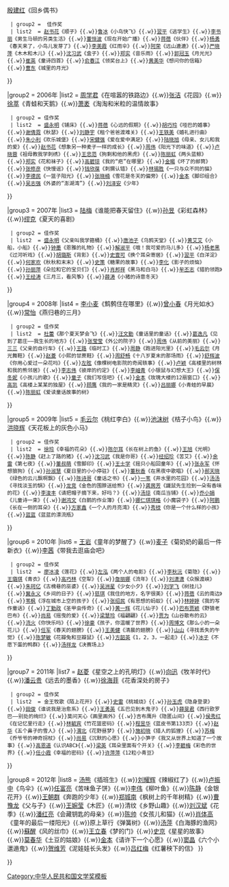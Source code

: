 {{Navbox
|title=[[冰心儿童文学新作奖|<span style="color:#28FF28">冰心儿童文学新作奖</span>]]
|name= 冰心儿童文学新作奖
|image     = 
|imageleft = 
|titlestyle = background:#AE0000;color:#28FF28;
|group1 = 2005年
|list1 =  {{Navbox subgroup
  | group1 = 大奖
  | list1  =
[[李秋沅]]《天使的歌唱》{{.w}}[[吴然]]《骑马上鸡山》{{.w}}[[殷建红]]《回乡偶书》
  | group2 =  佳作奖
  | list2  = [[赵书花]]《顺子》{{.w}}[[鲁冰]]《小鸟快飞》{{.w}}[[翌平]]《逃学生》{{.w}}[[李书丽]]《男生马顿的另类生活》{{.w}}[[董恒波]]《现在开始广播》{{.w}}[[蒋蓓]]《伙伴》{{.w}}[[杨勇]]《春天来了，小鸟儿发芽了》{{.w}}[[李美霞]]《红雨伞》{{.w}}[[阿荣]]《远山漉漉》{{.w}}[[严晓萍]]《木木和木儿》{{.w}}[[沈习武]]《盒子》{{.w}}[[郑实]]《音乐雨》{{.w}}[[郭冠玉]]《月光光》{{.w}}[[崔英]]《童诗四首》{{.w}}[[俞春江]]《领奖台上》{{.w}}[[黄美华]]《想问你的信箱》{{.w}}[[曹东]]《城里的月光》
}}

|group2 = 2006年
|list2 = {{Navbox subgroup
  | group1 = 大奖
  | list1  = [[林彦]]《钟声回荡》{{.w}}[[周学君]]《在喧嚣的铁路边》{{.w}}[[张洁 (儿童文学作家)|张洁]]《花园》{{.w}}[[徐萃]]《青蛙和天鹅》{{.w}}[[萧袤]]《淘淘和米粒的温情故事》
  | group2 = 佳作奖
  | list2  = [[盛永明]]《铺床》{{.w}}[[蒋蓓]]《心远的假期》{{.w}}[[胡巧玲]]《哑巴的婚事》{{.w}}[[谢倩霓]]《秋瑟》{{.w}}[[刘静宇]]《租个爸爸渡难关》{{.w}}[[王轶美]]《婚礼进行曲》{{.w}}[[朱小利]]《欢乐城堡》{{.w}}[[宋健强]]《爱在爱中满足》{{.w}}[[陆晓旭]]《母亲、女儿和我的爱》{{.w}}[[赵书花]]《想象另一种麦子一样的成长》{{.w}}[[周伟]]《阳光下的味道》{{.w}}[[卢晓蓉]]《祖母教我学刺绣》{{.w}}[[王忠范]]《狗剩和他的黑虎》{{.w}}[[陈丽虹]]《两头蓝鲸》{{.w}}[[郑实]]《花和袜子》{{.w}}[[高碧琼]]《我的“疤”在哪里》{{.w}}[[金暘]]《坏了的邮筒》{{.w}}[[张修彦]]《快慢谣》{{.w}}[[钱欣葆]]《刺猬认错》{{.w}}[[林锡胜]]《一只与众不同的猫》{{.w}}[[李德民]]《一篮子阳光》{{.w}}[[张晓楠]]《雪花是冬天的偏旁》{{.w}}[[金本]]《脚印组合》{{.w}}[[吴志强]]《外婆的“澎湖湾”》{{.w}}[[刘泽安]]《少年》
}}

|group3 = 2007年
|list3 =  {{Navbox subgroup
  | group1 = 大奖
  | list1  = [[汤素兰]]《蜻蜓》{{.w}}[[陆梅]]《谁能把春天留住》{{.w}}[[孙昱]]《彩虹森林》{{.w}}[[缪克]]《夏天的喜剧》
  | group2 = 佳作奖
  | list2  = [[盛永明]]《父亲叫我学箍桶》{{.w}}[[唐池子]]《乌鸦天堂》{{.w}}[[黄艾艾]]《小船，小船》{{.w}}[[钟墨]]《恩雅的礼物》{{.w}}[[解淑平]]《哦！我可爱的马儿多》{{.w}}[[杨老黑]]《过河听戏》{{.w}}[[胡璐斯]]《背影》{{.w}}[[史壹可]]《换个耳朵寄居》{{.w}}[[翌平]]《白洋淀》{{.w}}[[何家欢]]《秋秋和末末》{{.w}}[[史策]]《糖果的故事》{{.w}}[[李化]]《影子的烦恼》{{.w}}[[孙丽萍]]《朵拉和它的宝贝们》{{.w}}[[肖邦祥]]《黑马和白马》{{.w}}[[牟丕志]]《猎豹领跑》{{.w}}[[王经涛]]《三月三，看风筝》{{.w}}[[薛涛]]《小猪的诗意冬天》
}}

|group4 = 2008年
|list4 =  {{Navbox subgroup
  | group1 = 大奖
  | list1  = [[孙雪晴]]《我和妈妈的粥》{{.w}}[[李小麦]]《鹪鹩住在哪里》{{.w}}[[曾小春]]《月光如水》{{.w}}[[常怡]]《燕归巷的三月》
  | group2 = 佳作奖
  | list2  = [[杜蕾]]《那个夏天梦会飞》{{.w}}[[汪文勤]]《童话里的童话》{{.w}}[[葛逸凡]]《见到了葛庄——我生长的地方》{{.w}}[[张莹莹]]《外公的院子》{{.w}}[[周伟]]《从前的美丽》{{.w}}[[三三 (作家)|三三]]《父亲的自行车》{{.w}}[[王路]]《临时工》{{.w}}[[周静]]《跑进阳光里》{{.w}}[[毛云尔]]《月光舞鞋》{{.w}}[[赵菱]]《小熙的甘蔗鞋》{{.w}}[[周舒畅]]《十八岁夏末的那场雨》{{.w}}[[舒辉波]]《你用心爱过一朵花吗》{{.w}}[[左昡]]《像棵树电影院的奇闻轶事》{{.w}}[[卢颖]]《高楼里的树林和我的熊邻居》{{.w}}[[李志伟]]《彼岸的约定》{{.w}}[[李岫青]]《小银鼠与幻想大王》{{.w}}[[保冬妮]]《小孩儿的歌》{{.w}}[[童子]]《我们写信吧》{{.w}}[[金本]]《玫瑰大楼的12扇窗口》{{.w}}[[高凯]]《高楼上某某的独屋》{{.w}}[[顾鹰]]《我的一家是精灵》{{.w}}[[吕丽娜]]《小青蛙的早晨》{{.w}}[[陈丽虹]]《爱读童话故事的树》
}}

|group5 = 2009年
|list5 =  {{Navbox subgroup
  | group1 = 大奖
  | list1  = [[侯宇燕]]《邵老师的两天》{{.w}}[[毛云尔]]《桃红李白》{{.w}}[[池沫树]]《桔子小鸟》{{.w}}[[洪晓辉]]《天花板上的灰色小马》
  | group2 = 佳作奖
  | list2  = [[徐玲]]《幸福的花朵》{{.w}}[[陈尔耳]]《长在树上的鱼》{{.w}}[[王旭]]《光明》{{.w}}[[陈静]]《赶上了路的猪》{{.w}}[[沈习武]]《我是你哥》{{.w}}[[经绍珍]]《苦艾》{{.w}}[[余雷]]《第七夜》{{.w}}[[董叔萌]]《雪脚印》{{.w}}[[王士学]]《摇只小船回童年》{{.w}}[[张永军]]《怀想狼狗》{{.w}}[[孙淑慧]]《夏日里的小小停驻》{{.w}}[[董秋香]]《在黑夜中歌唱》{{.w}}[[郝天晓]]《绿色的云儿飘啊飘》{{.w}}[[陈诗哥]]《童话之书》{{.w}}[[一苇]]《井水里的花园》{{.w}}[[汤汤]]《寻找淡玉的锅》{{.w}}[[龙竞]]《金色的围脖送给熊》{{.w}}[[龚房芳]]《鼹鼠先生捡到一朵有香味的花》{{.w}}[[李浚丰]]《请把帽子摘下来，好吗？》{{.w}}[[汤琼]]《南瓜当铺》{{.w}}[[乔小娟]]《儿童诗一束》{{.w}}[[谢鸿文]]《白鹅的作业簿》{{.w}}[[娜仁琪琪格]]《小魔袋子》{{.w}}[[阿鹏]]《长在一侧的耳朵》{{.w}}[[方家鑫]]《一个人的月亮湾》{{.w}}[[秀枝]]《你是一个什么样的小孩》{{.w}}[[蓝蓝]]《蓝蓝的漂流瓶》
}}

|group6 = 2010年
|list6 =  {{Navbox subgroup
  | group1 = 大奖
  | list1  = [[张殿权]]《陆小鱼的地图》{{.w}}[[王岩]]《童年的梦醒了》{{.w}}[[麦子]]《菊奶奶的最后一件新衣》{{.w}}[[李茜]]《带我去逛庙会吧》
  | group2 = 佳作奖
  | list2  = [[廖冰凌]]《莲花》{{.w}}[[左泓]]《两个人的电影》{{.w}}[[李秋沅]]《菊隐》{{.w}}[[王璐琪]]《青衣》{{.w}}[[高巧林]]《空犁》{{.w}}[[詹丽娜]]《流年》{{.w}}[[刘潇潇]]《众猴渡峡》{{.w}}[[朱珂亿]]《古槐巷的巫婆》{{.w}}[[吴洲星]]《少女小夕》{{.w}}[[刘学飞]]《树挂儿》{{.w}}[[冀永义]]《乡间的日子》{{.w}}[[慈琪]]《我住的地方，名字很美》{{.w}}[[蒋蓓]]《云的南边》{{.w}}[[苇枫]]《浮在城市上空的孩子》{{.w}}[[张绍民]]《有思想的蚂蚁》{{.w}}[[林婷婷]]《我的写作童话》{{.w}}[[丁勤政]]《圣甲虫传奇》{{.w}}[[黄一辉]]《花儿仙子》{{.w}}[[巴布贾颖]]《野狼老巴布》{{.w}}[[尚易]]《摇曳的爱》{{.w}}[[梁慧玲]]《福翩翩》{{.w}}[[贾为]]《山谷散布的云》{{.w}}[[流火]]《你快乐吗》{{.w}}[[徐豪]]《孩子，你温暖了世界》{{.w}}[[周博文]]《那么小的一朵花儿》{{.w}}[[任军]]《春天的翅膀》{{.w}}[[王美健]]《清晨的翅膀》{{.w}}[[山山]]《寻找丢失的午觉》{{.w}}[[陈梦敏]]《花瓣兔和豆瓣鼠》{{.w}}[[方韶英]]《1，2，3，一起走》{{.w}}[[冰子]]《不愿下蛋的鸭群》{{.w}}[[汤祥龙]]《决赛场上》
}}

|group7 = 2011年
|list7 =  {{Navbox subgroup
  | group1 = 大奖
  | list1  = [[韦伶]]《树的屋子》{{.w}}[[赵菱]]《星空之上的孔明灯》{{.w}}[[向迅]]《牧羊时代》{{.w}}[[潘云贵]]《远去的墨香》{{.w}}[[徐海菲]]《花香深处的房子》
  | group2 = 佳作奖
  | list2  = 金王牧歌《陌上花开》{{.w}}[[史雷]]《桃城烧》{{.w}}[[孙玉虎]]《隐身登录》{{.w}}[[田俊]]《谁说我是治愈系》{{.w}}[[王勇英]]《五巴见到木鬼子》{{.w}}[[薛旻君]]《西行欧罗巴——别处的绚烂》{{.w}}莫问天心《画里画外》{{.w}}吉布鹰升《隐匿山间》{{.w}}[[侯秀红]]《在记忆里行走》{{.w}}[[林毓宾]]《竹花篮密码》{{.w}}[[程昱华]]《蓝皮书第133页》{{.w}}[[赵华]]《五个鼻子的雪人》{{.w}}[[渭北]]《花野昼梦》{{.w}}[[施初晓]]《猎人的狐狸》{{.w}}[[苏梅]]《乔爷爷的神奇拐杖》{{.w}}[[尚易]]《沉默的心愿》{{.w}}小笋子《我又从世界上知道了一个故事》{{.w}}[[高恩道]]《认识ABC》{{.w}}[[梁英]]《耳朵里面有个开关》{{.w}}[[李碧梅]]《彩色的世界》{{.w}}[[任小霞]]《幸福的密码》{{.w}}[[许萍萍]]《12粒小青豆》
}}

|group8 = 2012年
|list8 =  {{Navbox subgroup
  | group1 = 大奖
  | list1  = [[黄振寰]]《远方》
  | group2 = 佳作奖
  | list2  = [[宫凤华]]《秋月》{{.w}}[[汤熊]]《插班生》{{.w}}[[刘耀辉]]《辣椒红了》{{.w}}[[卢振中]]《鸟伞》{{.w}}[[任富亮]]《苦味鱼子饼》{{.w}}[[李伟]]《柳叶鱼》{{.w}}[[陈静]]《金银花开》{{.w}}[[王朝群]]《奔跑的少年》{{.w}}[[郑城南]]《枫树上的千年树精》{{.w}}[[曹豫龙]]《父与子》{{.w}}[[王婉莹]]《木匠》{{.w}}清纹《乡野山趣》{{.w}}[[刘汉斌]]《花季》{{.w}}[[潘红亮]]《会藏钥匙的母亲》{{.w}}[[陈帅]]《女孩儿和猫》{{.w}}[[肖体高]]《童年的最后一缕阳光》{{.w}}原上草行《弹簧树》{{.w}}[[汤萍]]《白海豚的渔网》{{.w}}[[蘇醒]]《风的丝巾》{{.w}}[[王立春]]《梦的门》{{.w}}[[史京]]《星星的故事》{{.w}}[[莫春华]]《土豆的姑娘》{{.w}}[[金本]]《请许下一个心愿》{{.w}}[[窦晶]]《六个小邋遢鬼》{{.w}}[[贺维芳]]《泥娃娃长头发》{{.w}}[[吕红梅]]《红薯秧下的信》
}}

}}
<noinclude>
[[Category:中华人民共和国文学奖模板]]
</noinclude>